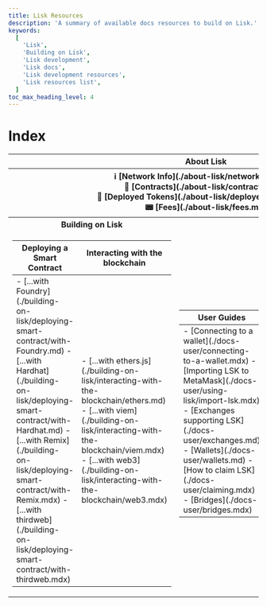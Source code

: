 ```yaml
---
title: Lisk Resources
description: 'A summary of available docs resources to build on Lisk.'
keywords:
  [
    'Lisk',
    'Building on Lisk',
    'Lisk development',
    'Lisk docs',
    'Lisk development resources',
    'Lisk resources list',
  ]
toc_max_heading_level: 4
---
```




# Index

<table>
  <thead colspan="3">
      <tr colspan="3">
      <th colspan="3">About Lisk</th>
    </tr>
    <tr colspan="3">
      <th colspan="3">
      ℹ️ [Network Info](./about-lisk/network-info.md)<br/>
      📜 [Contracts](./about-lisk/contracts.mdx)<br/>
      💎 [Deployed Tokens](./about-lisk/deployed-tokens.md)<br/>
      📟 [Fees](./about-lisk/fees.md)
      </th>
    </tr>
  </thead>  
  <tbody>
    <tr>
      <th>Building on Lisk</th>
      <th>Using Lisk</th>
    </tr>
    <tr>
      <td>
        <table>
          <thead>
            <tr>
              <th>Deploying a Smart Contract</th>
              <th>Interacting with the blockchain</th>
            </tr>
          </thead>
          <tbody>
            <tr>
              <td>
              - [...with Foundry](./building-on-lisk/deploying-smart-contract/with-Foundry.md)
              - [...with Hardhat](./building-on-lisk/deploying-smart-contract/with-Hardhat.md)
              - [...with Remix](./building-on-lisk/deploying-smart-contract/with-Remix.mdx)
              - [...with thirdweb](./building-on-lisk/deploying-smart-contract/with-thirdweb.mdx)
              </td>
              <td>
              - [...with ethers.js](./building-on-lisk/interacting-with-the-blockchain/ethers.md)
              - [...with viem](./building-on-lisk/interacting-with-the-blockchain/viem.mdx)
              - [...with web3](./building-on-lisk/interacting-with-the-blockchain/web3.mdx)
              </td>
            </tr>
          </tbody>
        </table>
      </td>
      <td>
        <table>
          <thead>
            <tr>
              <th>User Guides</th>
              <th>Lisk Governance</th>
            </tr>
          </thead>
          <tbody>
            <tr>
              <td>
              - [Connecting to a wallet](./docs-user/connecting-to-a-wallet.mdx)
              - [Importing LSK to MetaMask](./docs-user/using-lisk/import-lsk.mdx)
              - [Exchanges supporting LSK](./docs-user/exchanges.md)
              - [Wallets](./docs-user/wallets.md)
              - [How to claim LSK](./docs-user/claiming.mdx)
              - [Bridges](./docs-user/bridges.mdx)
              </td>
              <td>
              - [Overview](./docs-user/governance/overview.mdx)
              - [Delegation](./docs-user/governance/delegation.mdx)
              - [Proposal Lifecycle](./docs-user/governance/proposal-lifecycle.mdx)
              - [Voting](./docs-user/governance/voting.mdx)
              </td>
            </tr>
          </tbody>
        </table>
      </td>
    </tr>
  </tbody>
  </table>
